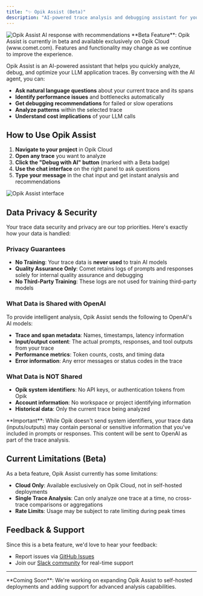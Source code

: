 ```yaml
---
title: "✨ Opik Assist (Beta)"
description: "AI-powered trace analysis and debugging assistant for your LLM applications"
---
```


<img src="/img/tracing/trace_inspector_with_response.png" alt="Opik Assist AI response with recommendations" />

<Warning>
**Beta Feature**: Opik Assist is currently in beta and available exclusively on Opik Cloud (www.comet.com). Features and functionality may change as we continue to improve the experience.
</Warning>

Opik Assist is an AI-powered assistant that helps you quickly analyze, debug, and optimize your LLM application traces. By conversing with the AI agent, you can:

- **Ask natural language questions** about your current trace and its spans
- **Identify performance issues** and bottlenecks automatically  
- **Get debugging recommendations** for failed or slow operations
- **Analyze patterns** within the selected trace
- **Understand cost implications** of your LLM calls

## How to Use Opik Assist

1. **Navigate to your project** in Opik Cloud
2. **Open any trace** you want to analyze
3. **Click the "Debug with AI" button** (marked with a Beta badge)
4. **Use the chat interface** on the right panel to ask questions
5. **Type your message** in the chat input and get instant analysis and recommendations

<img src="/img/tracing/trace_inspector_initial_view.png" alt="Opik Assist interface" />

## Data Privacy & Security

Your trace data security and privacy are our top priorities. Here's exactly how your data is handled:

### Privacy Guarantees
- **No Training**: Your trace data is **never used** to train AI models
- **Quality Assurance Only**: Comet retains logs of prompts and responses solely for internal quality assurance and debugging
- **No Third-Party Training**: These logs are not used for training third-party models

### What Data is Shared with OpenAI
To provide intelligent analysis, Opik Assist sends the following to OpenAI's AI models:
- **Trace and span metadata**: Names, timestamps, latency information
- **Input/output content**: The actual prompts, responses, and tool outputs from your trace
- **Performance metrics**: Token counts, costs, and timing data
- **Error information**: Any error messages or status codes in the trace

### What Data is NOT Shared
- **Opik system identifiers**: No API keys, or authentication tokens from Opik
- **Account information**: No workspace or project identifying information
- **Historical data**: Only the current trace being analyzed

<Warning>
**Important**: While Opik doesn't send system identifiers, your trace data (inputs/outputs) may contain personal or sensitive information that you've included in prompts or responses. This content will be sent to OpenAI as part of the trace analysis.
</Warning>

## Current Limitations (Beta)

As a beta feature, Opik Assist currently has some limitations:

- **Cloud Only**: Available exclusively on Opik Cloud, not in self-hosted deployments
- **Single Trace Analysis**: Can only analyze one trace at a time, no cross-trace comparisons or aggregations
- **Rate Limits**: Usage may be subject to rate limiting during peak times

## Feedback & Support

Since this is a beta feature, we'd love to hear your feedback:

- Report issues via [GitHub Issues](https://github.com/comet-ml/opik/issues)
- Join our [Slack community](http://chat.comet.com/) for real-time support

---

<Info>
**Coming Soon**: We're working on expanding Opik Assist to self-hosted deployments and adding support for advanced analysis capabilities.
</Info> 